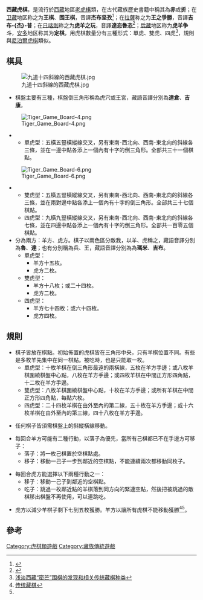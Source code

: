 '''西藏虎棋'''，是流行於[[西藏|西藏]]地區[[老虎棋|老虎棋]]類，在古代藏族歷史書籍中稱其為'''赤'''或'''折'''；在[[卫藏|卫藏]]地区称之为'''王棋'''、'''围王棋'''，音譯'''杰布坚孜'''<ref>{{Cite web |url=http://ti.tibet.cn/zixun/index.asp?infot=4 |title=དྲི་བ་འདོན་ས།_ཀྲུང་གོའི་བོད་ལྗོངས་དྲ་བ། |access-date=2011-04-12 |archive-date=2012-06-17 |archive-url=https://web.archive.org/web/20120617163757/http://ti.tibet.cn/zixun/index.asp?infot=4 |dead-url=yes }}</ref>；在[[拉薩|拉薩]]称之为'''王之爭勝'''，音譯'''吉布-{杰}-普'''；在[[日喀則地區|日喀則]]称之为'''虎羊之玩'''，音譯'''達恣魯恣'''<ref name="中华民族传统体育志">{{cite book |author=中国体育博物馆 |title=《中华民族传统体育志》 |date=1990|publisher=广西民族出版社 |location=中國 |language=zh-hans |isbn=9787536307827 }}</ref>；[[后藏|后藏]]地区称为'''虎羊争斗'''，[[安多|安多]]地区称其为'''定棋'''，用虎棋數量分有三種形式：單虎、雙虎、四虎<ref>[http://info.tibet.cn/periodical/xdxb/2003/03/t20050321_19248_1.htm 浅淡西藏“密芒”围棋的发现和相关传统藏棋种类]{{dead link|date=2018年1月 |bot=InternetArchiveBot |fix-attempted=yes }}</ref>，規則與[[尼泊爾虎棋|尼泊爾虎棋]]類似。

==棋具==
[[File:九道十四斜線的西藏虎棋.jpg|thumb]]
*棋盤主要有三種，棋盤倒三角形稱為虎穴或王宮，藏語音譯分別為'''達倉'''、'''吉康'''。
[[File:Tiger_Game_Board-4.png|thumb]]
**單虎型：五橫五豎橫縱線交叉，另有東南-西北向、西南-東北向的斜線各三條，並在一邊中點各添上一個內有十字的倒三角形。全部共三十一個棋點。
[[File:Tiger_Game_Board-6.png|thumb]]
**雙虎型：五橫五豎橫縱線交叉，另有東南-西北向、西南-東北向的斜線各三條，並在兩對邊中點各添上一個內有十字的倒三角形。全部共三十七個棋點。
**四虎型：九橫九豎橫縱線交叉，另有東南-西北向、西南-東北向的斜線各七條，並在四邊中點各添上一個內有十字的倒三角形。全部共一百零五個棋點。
*分為兩方：羊方、虎方。棋子以兩色區分敵我，以羊、虎稱之，藏語音譯分別為'''魯'''、'''達'''；也有分別稱為兵、王，藏語音譯分別為為'''瑪米'''、'''吉布'''。
**單虎型：
***羊方十五枚。
***虎方二枚。
**雙虎型：
***羊方十八枚；或二十四枚。
***虎方二枚。
**四虎型：
***羊方七十四枚；或六十四枚。
***虎方四枚。

==規則==

*棋子皆放在棋點。初始佈置的虎棋皆在三角形中央，只有羊棋位置不同。有些是多枚羊先集中在同一棋點。被吃時，也是只能取一枚。
**單虎型：十枚羊棋在倒三角形最遠的兩橫線，五枚在羊方手邊；或八枚羊棋圍繞棋盤中心點，八枚在羊方手邊；或四枚羊棋在中間正方形四角點，十二枚在羊方手邊。
**雙虎型：八枚羊棋圍繞棋盤中心點，十枚在羊方手邊；或所有羊棋在中間正方形四角點，每點六枚。
**四虎型：二十四枚羊棋在由外至內的第二線，五十枚在羊方手邊；或十六枚羊棋在由外至內的第三線，四十八枚在羊方手邊。

*任何棋子皆須需棋盤上的斜縱橫線移動。

*每回合羊方可能有二種行動，以落子為優先，當所有己棋都已不在手邊方可移子：
**落子：將一枚己棋置於空棋點處。
**移子：移動一己子一步到鄰近的空棋點，不能連續兩次都移動同枚子。

*每回合虎方能選擇以下兩種行動之一：
**移子：移動一己子到鄰近的空棋點。
**吃子：跳過一枚鄰近點的羊棋落到同方向的緊連空點，然後把被跳過的敵棋移出棋盤不再使用，可以連跳吃。

*虎方以減少羊棋子剩下七到五枚獲勝。羊方以讓所有虎棋不能移動獲勝<ref>[http://www.tibet.cn/periodical/xzms/2000/01/t20050526_32757.htm 传统藏棋]</ref><ref name="中华民族传统体育志"></REF>。

==參考==
<div class="references-small">
<references/>
</div>


[[Category:虎棋類遊戲|Category:虎棋類遊戲]]
[[Category:藏族傳統遊戲|Category:藏族傳統遊戲]]